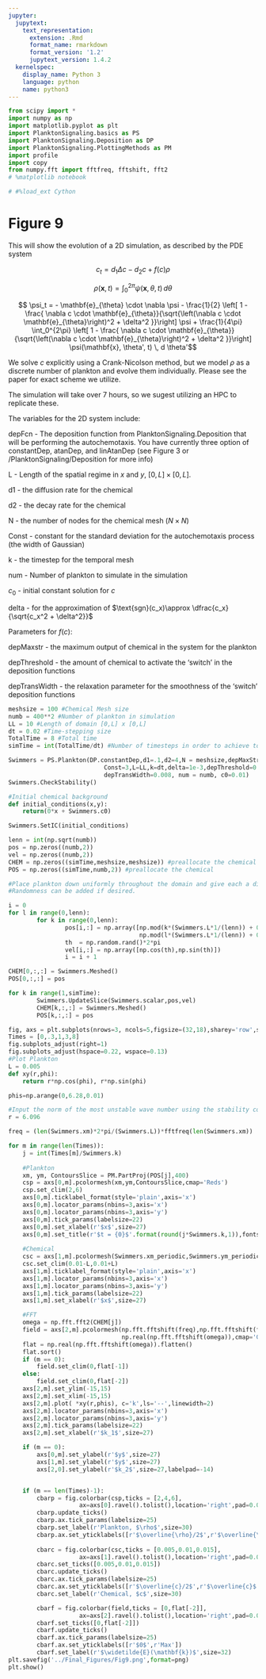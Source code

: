 ```yaml
---
jupyter:
  jupytext:
    text_representation:
      extension: .Rmd
      format_name: rmarkdown
      format_version: '1.2'
      jupytext_version: 1.4.2
  kernelspec:
    display_name: Python 3
    language: python
    name: python3
---
```


```python
from scipy import *
import numpy as np
import matplotlib.pyplot as plt
import PlanktonSignaling.basics as PS
import PlanktonSignaling.Deposition as DP
import PlanktonSignaling.PlottingMethods as PM
import profile
import copy
from numpy.fft import fftfreq, fftshift, fft2
# %matplotlib notebook

# #%load_ext Cython
```

# Figure 9

This will show the evolution of a 2D simulation, as described by the PDE system

$$ c_t = d_1 \Delta c - d_2 c + f(c) \rho$$

$$ \rho(\mathbf{x}, t) = \int_0^{2\pi} \psi(\mathbf{x}, \theta, t) \, d\theta$$ 

$$ \psi_t = - \mathbf{e}_{\theta} \cdot \nabla \psi - \frac{1}{2} \left[ 1 - \frac{ \nabla c \cdot \mathbf{e}_{\theta}}{\sqrt{\left(\nabla c \cdot \mathbf{e}_{\theta}\right)^2 + \delta^2 }}\right]  \psi + \frac{1}{4\pi} \int_0^{2\pi} \left[ 1 - \frac{ \nabla c \cdot \mathbf{e}_{\theta}}{\sqrt{\left(\nabla c \cdot \mathbf{e}_{\theta}\right)^2 + \delta^2 }}\right] \psi(\mathbf{x}, \theta', t) \, d \theta'$$

We solve $c$ explicitly using a Crank-Nicolson method, but we model $\rho$ as a discrete number of plankton and evolve them individually. Please see the paper for exact scheme we utilize.  

The simulation will take over 7 hours, so we sugest utilizing an HPC to replicate these.

The variables for the 2D system include:

depFcn - The deposition function from PlanktonSignaling.Deposition that will be performing the autochemotaxis. You have currently three option of constantDep, atanDep, and linAtanDep (see Figure 3 or /PlanktonSignaling/Deposition for more info)

L - Length of the spatial regime in $x$ and $y$, $[0,L] \times [0,L]$. 

d1 - the diffusion rate for the chemical 

d2 - the decay rate for the chemical 

N - the number of nodes for the chemical mesh ($N \times N$) 

Const - constant for the standard deviation for the autochemotaxis process (the width of Gaussian)

k - the timestep for the temporal mesh 

num - Number of plankton to simulate in the simulation

$c_0$ - initial constant solution for $c$

delta - for the approximation of $\text{sgn}(c_x)\approx \dfrac{c_x}{\sqrt{c_x^2 + \delta^2}}$

Parameters for $f(c)$:

depMaxstr - the maximum output of chemical in the system for the plankton 

depThreshold - the amount of chemical to activate the 'switch' in the deposition functions

depTransWidth - the relaxation parameter for the smoothness of the 'switch' deposition functions

```python
meshsize = 100 #Chemical Mesh size
numb = 400**2 #Number of plankton in simulation
LL = 10 #Length of domain [0,L] x [0,L]
dt = 0.02 #Time-stepping size
TotalTime = 8 #Total time 
simTime = int(TotalTime/dt) #Number of timesteps in order to achieve total Time 

Swimmers = PS.Plankton(DP.constantDep,d1=.1,d2=4,N = meshsize,depMaxStr=.01,
                           Const=3,L=LL,k=dt,delta=1e-3,depThreshold=0.012, 
                           depTransWidth=0.008, num = numb, c0=0.01)
Swimmers.CheckStability()

#Initial chemical background
def initial_conditions(x,y):
    return(0*x + Swimmers.c0)
```

```python
Swimmers.SetIC(initial_conditions)

lenn = int(np.sqrt(numb))
pos = np.zeros((numb,2))
vel = np.zeros((numb,2))
CHEM = np.zeros((simTime,meshsize,meshsize)) #preallocate the chemical 
POS = np.zeros((simTime,numb,2)) #preallocate the chemical 

#Place plankton down uniformly throughout the domain and give each a direction to travel initially
#Randomness can be added if desired.

i = 0
for l in range(0,lenn):
        for k in range(0,lenn):
                pos[i,:] = np.array([np.mod(k*(Swimmers.L*1/(lenn)) + 0.5*(Swimmers.L*1/(lenn)),Swimmers.L),
                                     np.mod(l*(Swimmers.L*1/(lenn)) + 0.5*(Swimmers.L*1/(lenn)),Swimmers.L)])
                th  = np.random.rand()*2*pi
                vel[i,:] = np.array([np.cos(th),np.sin(th)])
                i = i + 1

CHEM[0,:,:] = Swimmers.Meshed() 
POS[0,:,:] = pos 
```

```python
for k in range(1,simTime):
        Swimmers.UpdateSlice(Swimmers.scalar,pos,vel)
        CHEM[k,:,:] = Swimmers.Meshed()
        POS[k,:,:] = pos
```

```python
fig, axs = plt.subplots(nrows=3, ncols=5,figsize=(32,18),sharey='row',sharex='row')
Times = [0,.3,1,3,8]
fig.subplots_adjust(right=1)
fig.subplots_adjust(hspace=0.22, wspace=0.13)
#Plot Plankton
L = 0.005
def xy(r,phi):
    return r*np.cos(phi), r*np.sin(phi)

phis=np.arange(0,6.28,0.01)

#Input the norm of the most unstable wave number using the stability code
r = 6.096

freq = (len(Swimmers.xm)*2*pi/(Swimmers.L))*fftfreq(len(Swimmers.xm))

for m in range(len(Times)):
    j = int(Times[m]/Swimmers.k)
    
    #Plankton
    xm, ym, ContoursSlice = PM.PartProj(POS[j],400)
    csp = axs[0,m].pcolormesh(xm,ym,ContoursSlice,cmap='Reds')
    csp.set_clim(2,6)
    axs[0,m].ticklabel_format(style='plain',axis='x')
    axs[0,m].locator_params(nbins=3,axis='x')
    axs[0,m].locator_params(nbins=3,axis='y')
    axs[0,m].tick_params(labelsize=22)
    axs[0,m].set_xlabel(r'$x$',size=27)
    axs[0,m].set_title(r'$t = {0}$'.format(round(j*Swimmers.k,1)),fontsize=40)
    
    #Chemical
    csc = axs[1,m].pcolormesh(Swimmers.xm_periodic,Swimmers.ym_periodic,BuildPeriodic(CHEM[j]),cmap='Blues')
    csc.set_clim(0.01-L,0.01+L)
    axs[1,m].ticklabel_format(style='plain',axis='x')
    axs[1,m].locator_params(nbins=3,axis='x')
    axs[1,m].locator_params(nbins=3,axis='y')
    axs[1,m].tick_params(labelsize=22)
    axs[1,m].set_xlabel(r'$x$',size=27)

    #FFT
    omega = np.fft.fft2(CHEM[j])
    field = axs[2,m].pcolormesh(np.fft.fftshift(freq),np.fft.fftshift(freq),
                                np.real(np.fft.fftshift(omega)),cmap='Greens')
    flat = np.real(np.fft.fftshift(omega)).flatten()
    flat.sort()
    if (m == 0):
        field.set_clim(0,flat[-1])
    else:
        field.set_clim(0,flat[-2])
    axs[2,m].set_ylim(-15,15)
    axs[2,m].set_xlim(-15,15)
    axs[2,m].plot( *xy(r,phis), c='k',ls='--',linewidth=2)
    axs[2,m].locator_params(nbins=3,axis='x')
    axs[2,m].locator_params(nbins=3,axis='y')
    axs[2,m].tick_params(labelsize=22)
    axs[2,m].set_xlabel(r'$k_1$',size=27)

    if (m == 0):
        axs[0,m].set_ylabel(r'$y$',size=27)
        axs[1,m].set_ylabel(r'$y$',size=27)
        axs[2,0].set_ylabel(r'$k_2$',size=27,labelpad=-14)


    if (m == len(Times)-1):
        cbarp = fig.colorbar(csp,ticks = [2,4,6],
                    ax=axs[0].ravel().tolist(),location='right',pad=0.01,shrink=0.8)
        cbarp.update_ticks()
        cbarp.ax.tick_params(labelsize=25)
        cbarp.set_label(r'Plankton, $\rho$',size=30)
        cbarp.ax.set_yticklabels([r'$\overline{\rho}/2$',r'$\overline{\rho}$',r'$3\overline{\rho}/2$'])
        
        cbarc = fig.colorbar(csc,ticks = [0.005,0.01,0.015],
                    ax=axs[1].ravel().tolist(),location='right',pad=0.01,shrink=0.8)
        cbarc.set_ticks([0.005,0.01,0.015])
        cbarc.update_ticks()
        cbarc.ax.tick_params(labelsize=25)
        cbarc.ax.set_yticklabels([r'$\overline{c}/2$',r'$\overline{c}$',r'$3\overline{c}/2$'])
        cbarc.set_label(r'Chemical, $c$',size=30)

        cbarf = fig.colorbar(field,ticks = [0,flat[-2]],
                    ax=axs[2].ravel().tolist(),location='right',pad=0.01,shrink=0.8)
        cbarf.set_ticks([0,flat[-2]])
        cbarf.update_ticks()
        cbarf.ax.tick_params(labelsize=25)
        cbarf.ax.set_yticklabels([r'$0$',r'Max'])
        cbarf.set_label(r'$\widetilde{E}(\mathbf{k})$',size=32)
plt.savefig('../Final_Figures/Fig9.png',format=png)
plt.show()
```
